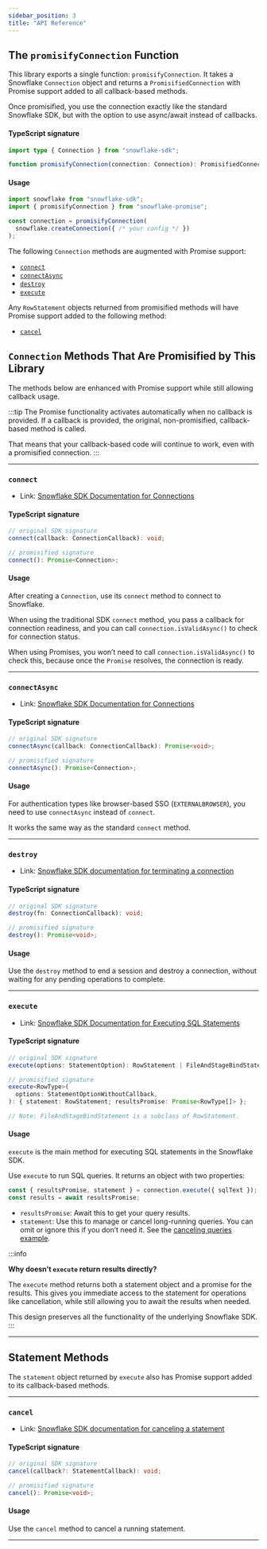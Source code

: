 ```yaml
---
sidebar_position: 3
title: "API Reference"
---
```


## The `promisifyConnection` Function

This library exports a single function: `promisifyConnection`. It takes a Snowflake `Connection` object and returns a `PromisifiedConnection` with Promise support added to all callback-based methods.

Once promisified, you use the connection exactly like the standard Snowflake SDK, but with the option to use async/await instead of callbacks.

#### TypeScript signature

```typescript
import type { Connection } from "snowflake-sdk";

function promisifyConnection(connection: Connection): PromisifiedConnection;
```

#### Usage

```typescript
import snowflake from "snowflake-sdk";
import { promisifyConnection } from "snowflake-promise";

const connection = promisifyConnection(
  snowflake.createConnection({ /* your config */ })
);
```

The following `Connection` methods are augmented with Promise support:

- [`connect`](#connect)
- [`connectAsync`](#connectasync)
- [`destroy`](#destroy)
- [`execute`](#execute)

Any `RowStatement` objects returned from promisified methods will have Promise support added to the following method:

- [`cancel`](#cancel)

## `Connection` Methods That Are Promisified by This Library

The methods below are enhanced with Promise support while still allowing callback usage.

:::tip
The Promise functionality activates automatically when no callback is provided. If a callback is provided, the original, non-promisified, callback-based method is called.

That means that your callback-based code will continue to work, even with a promisified connection.
:::

---

### `connect`

- Link: [Snowflake SDK Documentation for Connections](https://docs.snowflake.com/en/developer-guide/node-js/nodejs-driver-connect#creating-a-single-connection)

#### TypeScript signature

```typescript
// original SDK signature
connect(callback: ConnectionCallback): void;

// promisified signature
connect(): Promise<Connection>;
```

#### Usage

After creating a `Connection`, use its `connect` method to connect to Snowflake.

When using the traditional SDK `connect` method, you pass a callback for connection readiness, and you can call `connection.isValidAsync()` to check for connection status.

When using Promises, you won’t need to call `connection.isValidAsync()` to check this, because once the `Promise` resolves, the connection is ready.

---

### `connectAsync`

- Link: [Snowflake SDK Documentation for Connections](https://docs.snowflake.com/en/developer-guide/node-js/nodejs-driver-connect#creating-a-single-connection)

#### TypeScript signature

```typescript
// original SDK signature
connectAsync(callback: ConnectionCallback): Promise<void>;

// promisified signature
connectAsync(): Promise<Connection>;
```

#### Usage

For authentication types like browser-based SSO (`EXTERNALBROWSER`), you need to use `connectAsync` instead of `connect`.

It works the same way as the standard `connect` method.

---

### `destroy`

- Link: [Snowflake SDK documentation for terminating a connection](https://docs.snowflake.com/en/developer-guide/node-js/nodejs-driver-connect#terminating-a-connection)

#### TypeScript signature

```typescript
// original SDK signature
destroy(fn: ConnectionCallback): void;

// promisified signature
destroy(): Promise<void>;
```

#### Usage

Use the `destroy` method to end a session and destroy a connection, without waiting for any pending operations to complete.

---

### `execute`

- Link: [Snowflake SDK Documentation for Executing SQL Statements](https://docs.snowflake.com/en/developer-guide/node-js/nodejs-driver-execute)

#### TypeScript signature

```typescript
// original SDK signature
execute(options: StatementOption): RowStatement | FileAndStageBindStatement;

// promisified signature
execute<RowType>(
  options: StatementOptionWithoutCallback,
): { statement: RowStatement; resultsPromise: Promise<RowType[]> };

// Note: FileAndStageBindStatement is a subclass of RowStatement.
```

#### Usage

`execute` is the main method for executing SQL statements in the Snowflake SDK.

Use `execute` to run SQL queries. It returns an object with two properties:

```javascript
const { resultsPromise, statement } = connection.execute({ sqlText });
const results = await resultsPromise;
```

- `resultsPromise`: Await this to get your query results.
- `statement`: Use this to manage or cancel long-running queries. You can omit or ignore this if you don’t need it. See the [canceling queries example](../examples/executing-queries/query-example-3).

:::info

**Why doesn’t `execute` return results directly?**

The `execute` method returns both a statement object and a promise for the results. This gives you immediate access to the statement for operations like cancellation, while still allowing you to await the results when needed.

This design preserves all the functionality of the underlying Snowflake SDK.
:::

---

## Statement Methods

The `statement` object returned by `execute` also has Promise support added to its callback-based methods.

---

### `cancel`

- Link: [Snowflake SDK documentation for canceling a statement](https://docs.snowflake.com/en/developer-guide/node-js/nodejs-driver-execute#canceling-statements)

#### TypeScript signature

```typescript
// original SDK signature
cancel(callback?: StatementCallback): void;

// promisified signature
cancel(): Promise<void>;
```

#### Usage

Use the `cancel` method to cancel a running statement.

---
